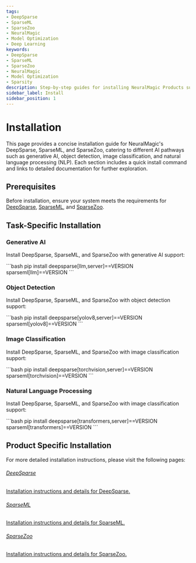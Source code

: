 ```yaml
---
tags:
- DeepSparse
- SparseML
- SparseZoo
- NeuralMagic
- Model Optimization
- Deep Learning
keywords:
- DeepSparse
- SparseML
- SparseZoo
- NeuralMagic
- Model Optimization
- Sparsity
description: Step-by-step guides for installing NeuralMagic Products such as DeepSparse, SparseML, and SparseZoo.
sidebar_label: Install
sidebar_position: 1
---
```


# Installation

This page provides a concise installation guide for NeuralMagic's DeepSparse, SparseML, and SparseZoo, catering to different AI pathways such as generative AI, object detection, image classification, and natural language processing (NLP). Each section includes a quick install command and links to detailed documentation for further exploration.

## Prerequisites

Before installation, ensure your system meets the requirements for [DeepSparse](./deepsparse#prerequisites), [SparseML](./sparseml#prerequisites), and [SparseZoo](./sparsezoo#prerequisites).

## Task-Specific Installation

### Generative AI

Install DeepSparse, SparseML, and SparseZoo with generative AI support:

<VersionInjector targetVersion="==VERSION" prepend="==">
```bash
pip install deepsparse[llm,server]==VERSION sparseml[llm]==VERSION
```
</VersionInjector>

### Object Detection

Install DeepSparse, SparseML, and SparseZoo with object detection support:

<VersionInjector targetVersion="==VERSION" prepend="==">
    ```bash
    pip install deepsparse[yolov8,server]==VERSION sparseml[yolov8]==VERSION
    ```
</VersionInjector>

### Image Classification

Install DeepSparse, SparseML, and SparseZoo with image classification support:

<VersionInjector targetVersion="==VERSION" prepend="==">
    ```bash
    pip install deepsparse[torchvision,server]==VERSION sparseml[torchvision]==VERSION
    ```
</VersionInjector>

### Natural Language Processing

Install DeepSparse, SparseML, and SparseZoo with image classification support:

<VersionInjector targetVersion="==VERSION" prepend="==">
    ```bash
    pip install deepsparse[transformers,server]==VERSION sparseml[transformers]==VERSION
    ```
</VersionInjector>

## Product Specific Installation

For more detailed installation instructions, please visit the following pages:

<div className="cards-container">
    <a href="./deepsparse">
        <h6>DeepSparse</h6>
        <p>Installation instructions and details for DeepSparse.</p>
    </a>
    <a href="./sparseml">
        <h6>SparseML</h6>
        <p>Installation instructions and details for SparseML.</p>
    </a>
    <a href="./sparsezoo">
        <h6>SparseZoo</h6>
        <p>Installation instructions and details for SparseZoo.</p>
    </a>
</div>